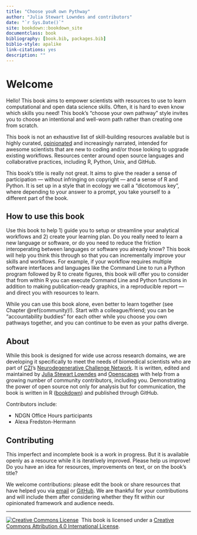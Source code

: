 ```yaml
--- 
title: "Choose youR own Pythway"
author: "Julia Stewart Lowndes and contributors"
date: "`r Sys.Date()`"
site: bookdown::bookdown_site
documentclass: book
bibliography: [book.bib, packages.bib]
biblio-style: apalike
link-citations: yes
description: ""
---
```


# Welcome {#welcome}

Hello! This book aims to empower scientists with resources to use to learn computational and open data science skills. Often, it is hard to even know which skills you need! This book's "choose your own pathway" style invites you to choose an intentional and well-worn path rather than creating one from scratch. 

This book is not an exhaustive list of skill-building resources available but is highly curated, [opinionated](https://peerj.com/preprints/3210/) and increasingly narrated, intended for awesome scientists that are new to coding and/or those looking to upgrade existing workflows. Resources center around open source languages and collaborative practices, including R, Python, Unix, and GitHub.

This book's title is really not great. It aims to give the reader a sense of participation — without infringing on copyright — and a sense of R and Python. It is set up in a style that in ecology we call a "dicotomous key", where depending to your answer to a prompt, you take yourself to a different part of the book. 

## How to use this book

Use this book to help 1) guide you to setup or streamline your analytical workflows and 2) create your learning plan. Do you really need to learn a new language or software, or do you need to reduce the friction interoperating between languages or software you already know? This book will help you think this through so that you can incrementally improve your skills and workflows. For example, if your workflow requires multiple software interfaces and languages like the Command Line to run a Python program followed by R to create figures, this book will offer you to consider that from within R you can execute Command Line and Python functions in addition to making publication-ready graphics, in a reproducible report — and direct you with resources to learn. <!--- The point is that you're not reinventing the wheel. So don't interpret this choose your own adventure as reinventing the wheel Allison. It does sound like a new thing. FRAMING --->

While you can use this book alone, even better to learn together (see Chapter \@ref(community)!). Start with a colleague/friend; you can be "accountability buddies" for each other while you choose you own pathways together, and you can continue to be even as your paths diverge.

## About

While this book is designed for wide use across research domains, we are developing it specifically to meet the needs of biomedical scientists who are part of [CZI](https://chanzuckerberg.com/)'s [Neurodegenerative Challenge Network](https://medium.com/@cziscience/a-new-approach-to-solving-neurodegeneration-2aa50654ed04). It is written, edited and maintained by [Julia Stewart Lowndes](http://jules32.github.io) and [Openscapes](https://openscapes.org) with help from a growing number of community contributors, including you. <!---supported by CZI--->
Demonstrating the power of open source not only for analysis but for communication, the book is written in R ([bookdown](https://bookdown.org/yihui/bookdown/)) and published through GitHub.


Contributors include:

- NDGN Office Hours participants
- Alexa Fredston-Hermann


## Contributing

This imperfect and incomplete book is a work in progress. But it is available openly as a resource while it is iteratively improved. Please help us improve! Do you have an idea for resources, improvements on text, or on the book's title? 

We welcome contributions: please edit the book or share resources that have helped you via [email](mailto:openscapes@nceas.ucsb.edu) or [GitHub](https://github.com/openscapes/cyop). We are thankful for your contributions and will include them after considering whether they fit within our opinionated framework and audience needs.

----

<a rel='license' href='http://creativecommons.org/licenses/by/4.0/'><img alt='Creative Commons License' style='border-width:0' src='https://i.creativecommons.org/l/by/4.0/88x31.png' /></a>&nbsp;&nbsp;This book is licensed under a <a rel='license' href='http://creativecommons.org/licenses/by/4.0/'>Creative Commons Attribution 4.0 International License</a>.



<!---
https://github.com/rstudio/bookdown-demo/blob/master/01-intro.Rmd: 

You can label chapter and section titles using `{#label}` after them, e.g., we can reference Chapter \@ref(intro). If you do not manually label them, there will be automatic labels anyway, e.g., Chapter \@ref(methods).


Do you want to learn R or Python? 
Do you know why? 

- R (go to Ch. Y)
- Python (go to Ch Y)
- Unix (go to 
--->
<!---

Hello! This is a course taught by Dr. Julie Stewart Lowndes and Dr. Allison Horst at the RStudio Conference: January 27-28 in San Francisco, California. 

This course is for Excel users who want to add or integrate R and RStudio into their existing data analysis toolkit. It is a friendly intro to becoming a modern R user, full of tidyverse, RMarkdown, GitHub, collaboration & reproducibility. 


This book is written to be used as a reference, to teach, or as self-paced learning. And also, awesomely, it’s created with the same tools and practices we will be talking about: R and RStudio — specifically [bookdown](https://bookdown.org/yihui/bookdown/) — and GitHub. It is being fine-tuned but the most recent version is always available: 

**This book**: <https://rstudio-conf-2020.github.io/r-for-excel/>  
**Book GitHub repo**: <https://github.com/rstudio-conf-2020/r-for-excel>  
**Accompanying slides**: [Google Slides](https://docs.google.com/presentation/d/1w9cVzEsdbyZ6vay4UnoTvTWd9t-AO_x06HoVzgAiSFE/edit?usp=sharing)  


--->